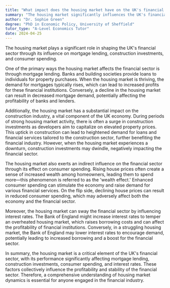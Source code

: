 ```yaml
---
title: "What impact does the housing market have on the UK's financial sector?"
summary: "The housing market significantly influences the UK's financial sector through mortgage lending, construction investments, and consumer spending."
author: "Dr. Sophie Green"
degree: "PhD in Economic Policy, University of Sheffield"
tutor_type: "A-Level Economics Tutor"
date: 2024-04-25
---
```


The housing market plays a significant role in shaping the UK's financial sector through its influence on mortgage lending, construction investments, and consumer spending.

One of the primary ways the housing market affects the financial sector is through mortgage lending. Banks and building societies provide loans to individuals for property purchases. When the housing market is thriving, the demand for mortgages typically rises, which can lead to increased profits for these financial institutions. Conversely, a decline in the housing market can result in decreased mortgage demand, potentially affecting the profitability of banks and lenders.

Additionally, the housing market has a substantial impact on the construction industry, a vital component of the UK economy. During periods of strong housing market activity, there is often a surge in construction investments as developers aim to capitalize on elevated property prices. This uptick in construction can lead to heightened demand for loans and financial services tailored to the construction sector, further benefiting the financial industry. However, when the housing market experiences a downturn, construction investments may dwindle, negatively impacting the financial sector.

The housing market also exerts an indirect influence on the financial sector through its effect on consumer spending. Rising house prices often create a sense of increased wealth among homeowners, leading them to spend more—this phenomenon is referred to as the 'wealth effect.' Enhanced consumer spending can stimulate the economy and raise demand for various financial services. On the flip side, declining house prices can result in reduced consumer spending, which may adversely affect both the economy and the financial sector.

Moreover, the housing market can sway the financial sector by influencing interest rates. The Bank of England might increase interest rates to temper an overheated housing market, which raises borrowing costs and can affect the profitability of financial institutions. Conversely, in a struggling housing market, the Bank of England may lower interest rates to encourage demand, potentially leading to increased borrowing and a boost for the financial sector.

In summary, the housing market is a critical element of the UK's financial sector, with its performance significantly affecting mortgage lending, construction investments, consumer spending, and interest rates. These factors collectively influence the profitability and stability of the financial sector. Therefore, a comprehensive understanding of housing market dynamics is essential for anyone engaged in the financial industry.
    
